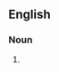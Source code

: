 {{also|breadstick}}
==English==

===Noun===
{{en-noun|head=[[bread]]-[[stick]]}}

# {{alternative spelling of|breadstick|lang=en}}